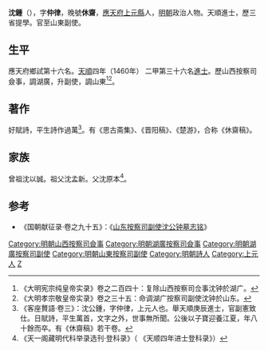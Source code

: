 {{明清人物信息框
| 姓名 = 沈鍾
| 原名 =
| 圖片名稱 = 
| 圖片大小 = 220px
| 圖片說明 = 
| 最高職務 = 山東按察司副使
| 國家 = 大明
| 爵位 =
| 籍貫 = [[應天府|應天府]][[上元縣|上元縣]]
| 族裔 = 
| 字號 = 字仲律，晚號休齋
| 室名 = 
| 諡號 = 
| 出生日期 = 正統元年（1436年）
| 出生地點 = 
| 逝世日期 = 正德十三年（1518年）
| 逝世地點 = 
| 墓葬 =
| 配偶 =
| 親屬 = 弟 [[沈鎧|沈鎧]]
| 出身 = 
*天順四年庚辰科進士出身
| 經歷 = 
| 著作 =
}}

'''沈鍾'''（{{bd|1436年||1518年||}}），字'''仲律'''，晚號'''休齋'''，[[應天府|應天府]][[上元縣|上元縣]]人，[[明朝|明朝]]政治人物。天順進士，歷三省提學。官至山東副使。

==生平==
應天府鄉試第十六名。[[天顺_(明朝)|天順]]四年（1460年）<!---庚辰科[[會試|會試]]，得[[貢士|貢士]]第十一名--->二甲第三十六名[[進士|進士]]。歷山西按察司僉事，調湖廣，升副使，調山東<ref>《大明宪宗纯皇帝实录》卷之二百四十：复除山西按察司佥事沈钟於湖广。</ref><ref>《大明孝宗敬皇帝实录》卷之三十五：命调湖广按察司副使沈钟於山东。</ref>。

==著作==
好賦詩，平生詩作過萬<ref> 《客座贅語·卷三》：沈公鍾，字仲律，上元人也。舉天順庚辰進士，官副憲致仕。日賦詩，平生萬首，文字之外，世事無所聞。公後以子寶迎養江夏，年八十餘而卒。有《休齋稿》若干卷。</ref>。有《思古斋集》、《晋阳稿》、《楚游》，合称《休齋稿》。

==家族==
曾祖沈以誠。祖父沈孟新。父沈原本<ref>《天一阁藏明代科举录选刊·登科录》（ 《天顺四年进士登科录》）</ref>。

==参考==
{{reflist}}
*《国朝献征录·卷之九十五》：《[[s:國朝獻徵錄/卷之九十五#山東按察司副使沈公鍾墓志銘|山东按察司副使沈公钟墓志铭]]》

{{天順四年庚辰科殿試金榜}}
{{DEFAULTSORT:Shen沈}}

[[Category:明朝山西按察司僉事|Category:明朝山西按察司僉事]]
[[Category:明朝湖廣按察司僉事|Category:明朝湖廣按察司僉事]]
[[Category:明朝湖廣按察司副使|Category:明朝湖廣按察司副使]]
[[Category:明朝山東按察司副使|Category:明朝山東按察司副使]]
[[Category:明朝詩人|Category:明朝詩人]]
[[Category:上元人|Category:上元人]]
[[Category:沈姓|Z]]